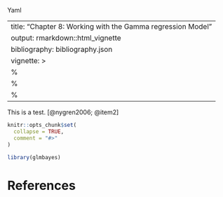Yaml

---
title: "Chapter 8: Working with the Gamma regression Model"
output: rmarkdown::html_vignette
bibliography: bibliography.json
vignette: >
  %\VignetteIndexEntry{Chapter 8: Working with the Gamma regression Model}
  %\VignetteEngine{knitr::rmarkdown}
  %\VignetteEncoding{UTF-8}
---

This is a test. [@nygren2006; @item2]


```r
knitr::opts_chunk$set(
  collapse = TRUE,
  comment = "#>"
)
```

```r
library(glmbayes)
```

# References